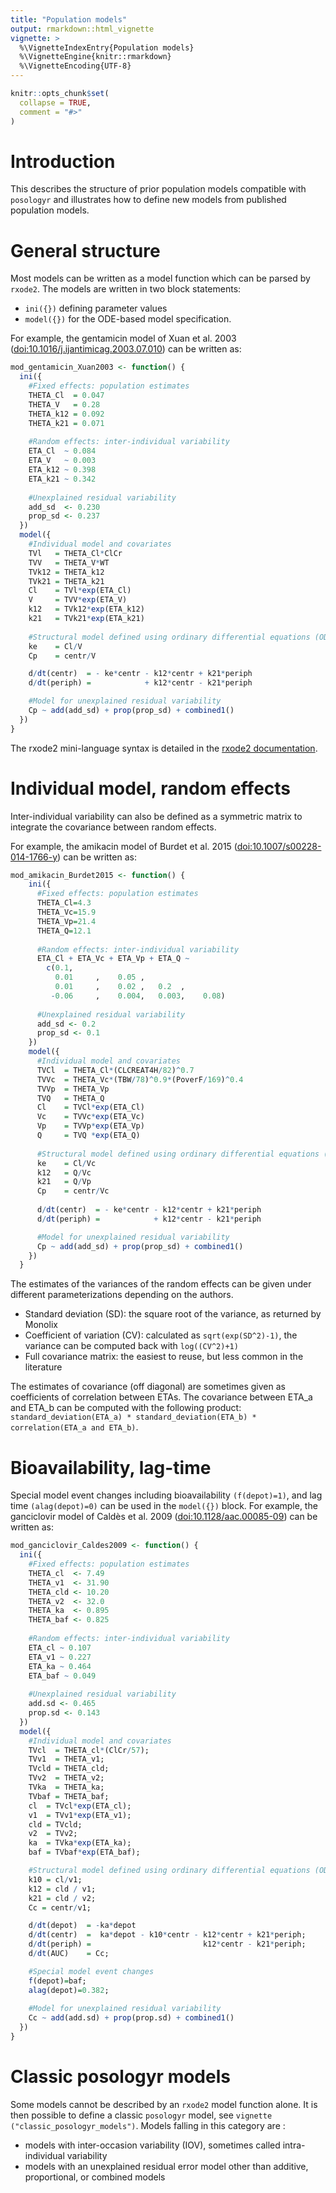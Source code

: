 ```yaml
---
title: "Population models"
output: rmarkdown::html_vignette
vignette: >
  %\VignetteIndexEntry{Population models}
  %\VignetteEngine{knitr::rmarkdown}
  %\VignetteEncoding{UTF-8}
---
```


```r
knitr::opts_chunk$set(
  collapse = TRUE,
  comment = "#>"
)
```
# Introduction
This describes the structure of prior population models compatible with `posologyr` and illustrates how to define new models from published population models.

# General structure
Most models can be written as a model function which can be parsed by `rxode2`. The models are written in two block statements: 

* `ini({})` defining parameter values 
* `model({})` for the ODE-based model specification. 

For example, the gentamicin model of Xuan et al. 2003 (<doi:10.1016/j.ijantimicag.2003.07.010>) can be written as:

```r
mod_gentamicin_Xuan2003 <- function() {
  ini({
    #Fixed effects: population estimates 
    THETA_Cl  = 0.047
    THETA_V   = 0.28
    THETA_k12 = 0.092
    THETA_k21 = 0.071
    
    #Random effects: inter-individual variability
    ETA_Cl  ~ 0.084
    ETA_V   ~ 0.003
    ETA_k12 ~ 0.398
    ETA_k21 ~ 0.342
    
    #Unexplained residual variability
    add_sd  <- 0.230
    prop_sd <- 0.237
  })
  model({
    #Individual model and covariates
    TVl   = THETA_Cl*ClCr
    TVV   = THETA_V*WT
    TVk12 = THETA_k12
    TVk21 = THETA_k21
    Cl    = TVl*exp(ETA_Cl)
    V     = TVV*exp(ETA_V)
    k12   = TVk12*exp(ETA_k12)
    k21   = TVk21*exp(ETA_k21)
    
    #Structural model defined using ordinary differential equations (ODE)
    ke    = Cl/V
    Cp    = centr/V

    d/dt(centr)  = - ke*centr - k12*centr + k21*periph
    d/dt(periph) =            + k12*centr - k21*periph

    #Model for unexplained residual variability
    Cp ~ add(add_sd) + prop(prop_sd) + combined1()
  })
}
```

The rxode2 mini-language syntax is detailed in the [rxode2 documentation](https://nlmixr2.github.io/rxode2/articles/rxode2-syntax.html#syntax).

# Individual model, random effects
Inter-individual variability can also be defined as a symmetric matrix to integrate the covariance between random effects.

For example, the amikacin model of Burdet et al. 2015 (<doi:10.1007/s00228-014-1766-y>) can be written as:

```r
mod_amikacin_Burdet2015 <- function() {
    ini({
      #Fixed effects: population estimates 
      THETA_Cl=4.3
      THETA_Vc=15.9
      THETA_Vp=21.4
      THETA_Q=12.1
      
      #Random effects: inter-individual variability
      ETA_Cl + ETA_Vc + ETA_Vp + ETA_Q ~
        c(0.1,
          0.01     ,    0.05 ,
          0.01     ,    0.02 ,   0.2  ,
         -0.06     ,    0.004,   0.003,    0.08)
          
      #Unexplained residual variability
      add_sd <- 0.2
      prop_sd <- 0.1
    })
    model({
      #Individual model and covariates
      TVCl  = THETA_Cl*(CLCREAT4H/82)^0.7
      TVVc  = THETA_Vc*(TBW/78)^0.9*(PoverF/169)^0.4
      TVVp  = THETA_Vp
      TVQ   = THETA_Q
      Cl    = TVCl*exp(ETA_Cl)
      Vc    = TVVc*exp(ETA_Vc)
      Vp    = TVVp*exp(ETA_Vp)
      Q     = TVQ *exp(ETA_Q)
      
      #Structural model defined using ordinary differential equations (ODE)
      ke    = Cl/Vc
      k12   = Q/Vc
      k21   = Q/Vp
      Cp    = centr/Vc      
      
      d/dt(centr)  = - ke*centr - k12*centr + k21*periph
      d/dt(periph) =            + k12*centr - k21*periph

      #Model for unexplained residual variability
      Cp ~ add(add_sd) + prop(prop_sd) + combined1()
    })
  }
```

The estimates of the variances of the random effects can be given under different parameterizations depending on the authors.

* Standard deviation (SD): the square root of the variance, as returned by Monolix
* Coefficient of variation (CV): calculated as `sqrt(exp(SD^2)-1)`, the variance can be computed back with `log((CV^2)+1)`
* Full covariance matrix: the easiest to reuse, but less common in the literature

The estimates of covariance (off diagonal) are sometimes given as coefficients of correlation between ETAs. The covariance between ETA_a and ETA_b can be computed with the following product: `standard_deviation(ETA_a) * standard_deviation(ETA_b) * correlation(ETA_a and ETA_b)`.

# Bioavailability, lag-time
Special model event changes including bioavailability `(f(depot)=1)`, and lag time `(alag(depot)=0)` can be used in the `model({})` block. For example, the ganciclovir model of Caldès et al. 2009 (<doi:10.1128/aac.00085-09>) can be written as:

```r
mod_ganciclovir_Caldes2009 <- function() {
  ini({
    #Fixed effects: population estimates 
    THETA_cl  <- 7.49
    THETA_v1  <- 31.90
    THETA_cld <- 10.20
    THETA_v2  <- 32.0
    THETA_ka  <- 0.895
    THETA_baf <- 0.825
      
    #Random effects: inter-individual variability
    ETA_cl ~ 0.107
    ETA_v1 ~ 0.227
    ETA_ka ~ 0.464
    ETA_baf ~ 0.049
    
    #Unexplained residual variability
    add.sd <- 0.465
    prop.sd <- 0.143
  })
  model({
    #Individual model and covariates
    TVcl  = THETA_cl*(ClCr/57);
    TVv1  = THETA_v1;
    TVcld = THETA_cld;
    TVv2  = THETA_v2;
    TVka  = THETA_ka;
    TVbaf = THETA_baf;
    cl  = TVcl*exp(ETA_cl);
    v1  = TVv1*exp(ETA_v1);
    cld = TVcld;
    v2  = TVv2;
    ka  = TVka*exp(ETA_ka);
    baf = TVbaf*exp(ETA_baf);

    #Structural model defined using ordinary differential equations (ODE)
    k10 = cl/v1;
    k12 = cld / v1;
    k21 = cld / v2;
    Cc = centr/v1;

    d/dt(depot)  = -ka*depot
    d/dt(centr)  =  ka*depot - k10*centr - k12*centr + k21*periph;
    d/dt(periph) =                         k12*centr - k21*periph;
    d/dt(AUC)    = Cc;

    #Special model event changes
    f(depot)=baf;
    alag(depot)=0.382;
    
    #Model for unexplained residual variability
    Cc ~ add(add.sd) + prop(prop.sd) + combined1()
  })
}
```

# Classic posologyr models
Some models cannot be described by an `rxode2` model function alone. It is then possible to define a classic `posologyr` model, see `vignette ("classic_posologyr_models")`. Models falling in this category are :

- models with inter-occasion variability (IOV), sometimes called intra-individual variability
- models with an unexplained residual error model other than additive, proportional, or combined models
